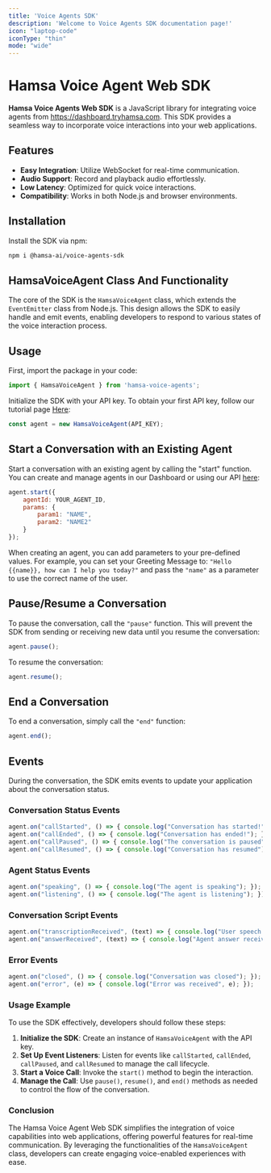 ```yaml
---
title: 'Voice Agents SDK'
description: 'Welcome to Voice Agents SDK documentation page!'
icon: "laptop-code"
iconType: "thin"
mode: "wide"
---
```


# Hamsa Voice Agent Web SDK

**Hamsa Voice Agents Web SDK** is a JavaScript library for integrating voice agents from https://dashboard.tryhamsa.com. This SDK provides a seamless way to incorporate voice interactions into your web applications.

## Features

- **Easy Integration**: Utilize WebSocket for real-time communication.
- **Audio Support**: Record and playback audio effortlessly.
- **Low Latency**: Optimized for quick voice interactions.
- **Compatibility**: Works in both Node.js and browser environments.

## Installation

Install the SDK via npm:

```bash
npm i @hamsa-ai/voice-agents-sdk
```

## HamsaVoiceAgent Class And Functionality

The core of the SDK is the `HamsaVoiceAgent` class, which extends the `EventEmitter` class from Node.js. This design allows the SDK to easily handle and emit events, enabling developers to respond to various states of the voice interaction process.


## Usage

First, import the package in your code:

```javascript
import { HamsaVoiceAgent } from 'hamsa-voice-agents';
```

Initialize the SDK with your API key. 
To obtain your first API key, follow our tutorial page <a href="/create-api-keys">Here</a>:

```javascript
const agent = new HamsaVoiceAgent(API_KEY);
```

## Start a Conversation with an Existing Agent

Start a conversation with an existing agent by calling the "start" function. You can create and manage agents in our Dashboard or using our API <a href="/api-reference/endpoint/initialize-conversation">here</a>:

```javascript
agent.start({
    agentId: YOUR_AGENT_ID,
    params: {
        param1: "NAME",
        param2: "NAME2"
    }
});
```

When creating an agent, you can add parameters to your pre-defined values. For example, you can set your Greeting Message to: `"Hello {{name}}, how can I help you today?"` and pass the `"name"` as a parameter to use the correct name of the user.


## Pause/Resume a Conversation

To pause the conversation, call the `"pause"` function. This will prevent the SDK from sending or receiving new data until you resume the conversation:

```javascript
agent.pause();
```

To resume the conversation:

```javascript
agent.resume();
```


## End a Conversation

To end a conversation, simply call the `"end"` function:

```javascript
agent.end();
```

## Events

During the conversation, the SDK emits events to update your application about the conversation status.

### Conversation Status Events

```javascript
agent.on("callStarted", () => { console.log("Conversation has started!"); });
agent.on("callEnded", () => { console.log("Conversation has ended!"); });
agent.on("callPaused", () => { console.log("The conversation is paused"); });
agent.on("callResumed", () => { console.log("Conversation has resumed"); });
```

### Agent Status Events

```javascript
agent.on("speaking", () => { console.log("The agent is speaking"); });
agent.on("listening", () => { console.log("The agent is listening"); });
```

### Conversation Script Events

```javascript
agent.on("transcriptionReceived", (text) => { console.log("User speech transcription received", text); });
agent.on("answerReceived", (text) => { console.log("Agent answer received", text); });
```

### Error Events

```javascript
agent.on("closed", () => { console.log("Conversation was closed"); });
agent.on("error", (e) => { console.log("Error was received", e); });
```

### Usage Example

To use the SDK effectively, developers should follow these steps:

1. **Initialize the SDK**: Create an instance of `HamsaVoiceAgent` with the API key.
2. **Set Up Event Listeners**: Listen for events like `callStarted`, `callEnded`, `callPaused`, and `callResumed` to manage the call lifecycle.
3. **Start a Voice Call**: Invoke the `start()` method to begin the interaction.
4. **Manage the Call**: Use `pause()`, `resume()`, and `end()` methods as needed to control the flow of the conversation.


### Conclusion

The Hamsa Voice Agent Web SDK simplifies the integration of voice capabilities into web applications, offering powerful features for real-time communication. By leveraging the functionalities of the `HamsaVoiceAgent` class, developers can create engaging voice-enabled experiences with ease.

